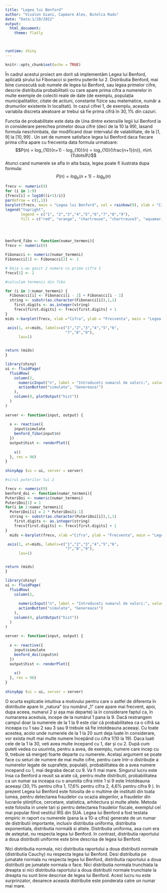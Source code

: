 ```yaml
---
title: "Legea lui Benford"
author: "Visalon Giani, Capmare Alex, Butelca Radu"
date: "Data:1/20/2022"
output: 
  html_document: 
    theme: flatly


    
runtime: shiny
---
```

```r
knitr::opts_chunk$set(echo = TRUE)
```
 În cadrul acestui proiect am dorit să implementăm Legea lui Benford, aplicată șirului lui Fibonacci si pentru puterile lui 2.\par
Distributia Benford, mai bine cunoscută sub numele de legea lui Benford, sau legea primelor cifre, descrie distributia probabilitatii cu care apare prima cifra a numerelor in multe exemple de colectii reale de date  (de exemplu, populația municipalitatilor, citate de actiuni, constante fizice  sau matematice, număr a drumurilor existente în localitati). In cazul cifrei $1$, de exemplu, aceasta variabila discreta aleatoare  ar trebui să fie prima cifră în $30,1\%$ din cazuri.\par
Functia de probabilitate este data de
Una dintre extensiile legii lui Benford ia in considerare perechea primelor doua cifre (deci de la $10$ la $99$), lasand formula neschimbata, dar modificand doar intervalul de valabilitate, de la $[1,9]$ la $[10,99]$ .
Un set de numere satisface legea lui Benford daca fiecare prima cifra apare cu frecventa data formula urmatoare:
$$P(n) = log_{10}(n+1) - log_{10}(n) = log_{10}(\frac{n+1}{n}), n\in\{1\dots9\}$$
Atunci cand numerele se afla in alta baza, legea poate fi ilustrata dupa formula:
$$P(n)=log_{b}(n+1)-log_b(n) $$


```r

frecv <- numeric(9)
for (i in 1:9)
{frecv[i] = log10((i+1)/i)}
par(mfrow = c(1,1))
barplot(frecv, main = "Legea lui Benford", col = rainbow(9), xlab = "Cifra", ylab = "Frecventa aparitiilor")
legend("topright", 
       legend = c("1", "2","3","4","5","6","7","8","9"), 
       fill = c("red", "orange", "chartreuse", "chartreuse3", "aquamarine", "deepskyblue", "blue", "blueviolet", "deeppink"))





```
```r
benford_fibo <- function(numar_termeni){
frecv <- numeric(9)

Fibonacci <- numeric(numar_termeni)
Fibonacci[1] <- Fibonacci[2] <- 1

# Deja s-au gasit 2 numere cu prima cifra 1
frecv[1] <- 2

#calculam termenii din fibo

for (i in 3:numar_termeni) {
  Fibonacci[i] <- Fibonacci[i - 2] + Fibonacci[i - 1]
  string <- substr(as.character(Fibonacci[i]),1,1)
    first.digits <- as.integer(string)
    frecv[first.digits] <- frecv[first.digits] + 1
}
mids <-barplot(frecv, xlab ="Cifra", ylab = "Frecventa", main = "Legea lui Benford pentru sirul Fibonacci", col = "steelblue")

 axis(1, at=mids, labels=c("1","2","3","4","5","6",
                           "7","8","9"), 
      las=1)


return (mids)
}
```


```r
library(shiny)
ui <- fluidPage(
  fluidRow(
    column(2, 
      numericInput("n", label = "Introduceti numarul de valori:", value = 20, min = 2),
      actionButton("simulate", "Genereaza!")
    ),
    column(9, plotOutput("hist"))
  )
)
  
server <- function(input, output) {
 
  x <- reactive({
    input$simulate
    benford_fibo(input$n)
  })
  output$hist <- renderPlot({
    
    x()
  }, res = 96)
}
 
shinyApp (ui = ui, server = server)  
```

```r
#sirul puterilor lui 2

frecv <- numeric(9)
benford_doi <- function(numar_termeni){
PuteriDoi <- numeric(numar_termeni)
PuteriDoi[1] = 1
for(i in 2:numar_termeni){
  PuteriDoi[i] = 2 * PuteriDoi[i-1]
  string <- substr(as.character(PuteriDoi[i]),1,1)
    first.digits <- as.integer(string)
    frecv[first.digits] <- frecv[first.digits] + 1
}
  mids <-barplot(frecv, xlab ="Cifra", ylab = "Frecventa", main = "Legea lui Benford pentru sirul puterilor lui 2", col = "steelblue")

 axis(1, at=mids, labels=c("1","2","3","4","5","6",
                           "7","8","9"), 
      las=1)


return (mids)
}

```

```r
library(shiny)
ui <- fluidPage(
  fluidRow(
    column(2, 
  
      numericInput("n", label = "Introduceti numarul de valori:", value = 20, min = 2, max = 100),
      actionButton("simulate", "Genereaza!")
    ),
    column(9, plotOutput("hist"))
  )
)
  
server <- function(input, output) {
  
  x <- reactive({
    input$simulate
    benford_doi(input$n)
  })
  output$hist <- renderPlot({
    
    x()
  }, res = 96)
}
 
shinyApp (ui = ui, server = server) 
```


O scurta explicatie intuitiva a motivului pentru care o astfel de diferenta în distributie apare în „natura” (cu numărul „$1$” care apare mai frecvent, apoi, dupa aceea, numarul $2$ și așa mai departe) ia în considerare faptul ca, în numararea acestuia, incepe de la numărul $1$ pana la $9$. Dacă restrangem campul doar la numerele de la $1$ la $9$ este clar că probabilitatea ca o cifră sa inceapa cu $1$ sau $2$ sau $3$ sau $9$ trebuie să fie intotdeauna aceeași. \par Cu toate acestea, acolo unde numerele de la $1$ la $20$ sunt deja luate în considerare, vor exista mult mai multe numere începând cu cifra $1 (10$ la $19)$. \par Daca luati cele de la $1$ la $30$, veti avea multe incepand cu $1$, dar și cu $2$. \par După cum puteti vedea cu usurinta, pentru a avea, de exemplu, numere care incep cu $9$, trebuie să mergeți foarte departe cu numerele. Același argument se poate face cu seturi de numere de mai multe cifre, pentru care într-o distribuție a numerelor legate de suprafețe, populații, probabilitatea de a avea numere incepand cu $1$, mai degraba decat cu $9$. Va fi mai mare. Singurul lucru este însa ca Benford a reusit sa arate că, pentru multe distributii, probabilitatea ca un numar sa inceapa cu o anumita cifra intre $1$ si $9$ este întotdeauna aceeași ($30,1\%$ pentru cifra $1$, $17$,$6\%$ pentru cifra $2$, $4$,6% pentru cifra $9$ ).\par
In prezent Legea lui Benford este folosita de o multime de institutii din toata lumea, pentru detectarea fraudelor cu ocazia alegerilor, a fraudelor din lucrarile științifice, cercetare, statistica, arhitectura și multe altele. Metoda este folosita in unele tari și pentru detectarea fraudelor fiscale, exemplul cel mai popular fiind vestitul  IRS din SUA.\par
Legea lui Benford a fost testata empiric in raport cu numerele (pana la a $10$-a cifra) generate de un numar de distributii importante, inclusiv distributia uniforma, distributia exponentiala, distributia normală si altele.
\par
Distributia uniforma, asa cum era de asteptat, nu respecta legea lui Benford. In contrast, distributia raportului a doua distributii uniforme este bine descrisa de legea lui Benford.
\par
Nici distributia normala, nici distributia raportului a doua distributii normale (distributia Cauchy) nu respecta legea lui Benford. Desi distributia pe jumatate normala nu respecta legea lui Benford, distributia raportului a doua distributii pe jumatate normala o face. Nici distributia normala trunchiata la dreapta si nici distributia raportului a doua distributii normale trunchiate la dreapta nu sunt bine descrise de legea lui Benford. Acest lucru nu este surprinzator, deoarece aceasta distributie este ponderata catre un numar mai mare.
